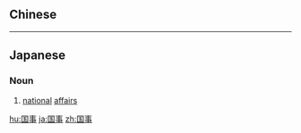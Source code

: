==Chinese==
{{zh-see|國事}}

----

==Japanese==
{{ja-kanjitab|こく|じ|yomi=on}}

===Noun===
{{ja-noun|こくじ}}
# [[national]] [[affairs]]

[[hu:国事]]
[[ja:国事]]
[[zh:国事]]